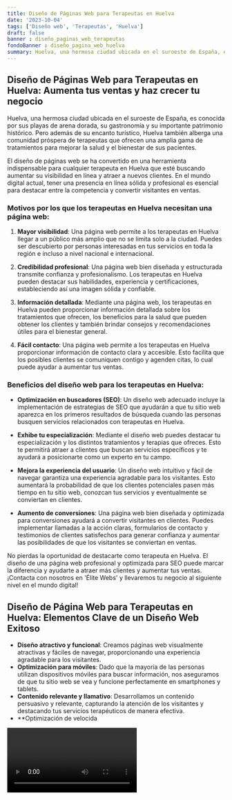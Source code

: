 ```yaml
---
title: Diseño de Páginas Web para Terapeutas en Huelva
date: '2023-10-04'
tags: ['Diseño web', 'Terapeutas', 'Huelva']
draft: false
banner : diseño_paginas_web_terapeutas
fondoBanner : diseño_pagina_web_huelva
summary: Huelva, una hermosa ciudad ubicada en el suroeste de España, es conocida por sus playas de arena dorada, su gastronomía y su importante patrimonio histórico. Pero además de su encanto turístico, Huelva también alberga una comunidad próspera de terapeutas que ofrecen una amplia gama de tratamientos para mejorar la salud y el bienestar de sus pacientes.
---
```


## Diseño de Páginas Web para Terapeutas en Huelva: Aumenta tus ventas y haz crecer tu negocio

Huelva, una hermosa ciudad ubicada en el suroeste de España, es conocida por sus playas de arena dorada, su gastronomía y su importante patrimonio histórico. Pero además de su encanto turístico, Huelva también alberga una comunidad próspera de terapeutas que ofrecen una amplia gama de tratamientos para mejorar la salud y el bienestar de sus pacientes.

El diseño de páginas web se ha convertido en una herramienta indispensable para cualquier terapeuta en Huelva que esté buscando aumentar su visibilidad en línea y atraer a nuevos clientes. En el mundo digital actual, tener una presencia en línea sólida y profesional es esencial para destacar entre la competencia y convertir visitantes en ventas.

### Motivos por los que los terapeutas en Huelva necesitan una página web:

1. **Mayor visibilidad**: Una página web permite a los terapeutas en Huelva llegar a un público más amplio que no se limita solo a la ciudad. Puedes ser descubierto por personas interesadas en tus servicios en toda la región e incluso a nivel nacional e internacional.

2. **Credibilidad profesional**: Una página web bien diseñada y estructurada transmite confianza y profesionalismo. Los terapeutas en Huelva pueden destacar sus habilidades, experiencia y certificaciones, estableciendo así una imagen sólida y confiable.

3. **Información detallada**: Mediante una página web, los terapeutas en Huelva pueden proporcionar información detallada sobre los tratamientos que ofrecen, los beneficios para la salud que pueden obtener los clientes y también brindar consejos y recomendaciones útiles para el bienestar general.

4. **Fácil contacto**: Una página web permite a los terapeutas en Huelva proporcionar información de contacto clara y accesible. Esto facilita que los posibles clientes se comuniquen contigo y agenden citas, lo cual puede ayudar a aumentar tus ventas.

### Beneficios del diseño web para los terapeutas en Huelva:
 
- **Optimización en buscadores (SEO)**: Un diseño web adecuado incluye la implementación de estrategias de SEO que ayudarán a que tu sitio web aparezca en los primeros resultados de búsqueda cuando las personas busquen servicios relacionados con terapeutas en Huelva.

- **Exhibe tu especialización**: Mediante el diseño web puedes destacar tu especialización y los distintos tratamientos y terapias que ofreces. Esto te permitirá atraer a clientes que buscan servicios específicos y te ayudará a posicionarte como un experto en tu campo.

- **Mejora la experiencia del usuario**: Un diseño web intuitivo y fácil de navegar garantiza una experiencia agradable para los visitantes. Esto aumentará la probabilidad de que los clientes potenciales pasen más tiempo en tu sitio web, conozcan tus servicios y eventualmente se conviertan en clientes.

- **Aumento de conversiones**: Una página web bien diseñada y optimizada para conversiones ayudará a convertir visitantes en clientes. Puedes implementar llamadas a la acción claras, formularios de contacto y testimonios de clientes satisfechos para generar confianza y aumentar las posibilidades de que los visitantes se conviertan en ventas.

No pierdas la oportunidad de destacarte como terapeuta en Huelva. El diseño de una página web profesional y optimizada para SEO puede marcar la diferencia y ayudarte a atraer más clientes y aumentar tus ventas. ¡Contacta con nosotros en 'Élite Webs' y llevaremos tu negocio al siguiente nivel en el mundo digital!

<GifSeo />

<Cta />

## Diseño de Página Web para Terapeutas en Huelva: Elementos Clave de un Diseño Web Exitoso

- **Diseño atractivo y funcional**: Creamos páginas web visualmente atractivas y fáciles de navegar, proporcionando una experiencia agradable para los visitantes.
- **Optimización para móviles**: Dado que la mayoría de las personas utilizan dispositivos móviles para buscar información, nos aseguramos de que tu sitio web se vea y funcione perfectamente en smartphones y tablets.
- **Contenido relevante y llamativo**: Desarrollamos un contenido persuasivo y relevante, capturando la atención de los visitantes y destacando tus servicios terapéuticos de manera efectiva.
- **Optimización de velocida

<Video />

<CtaBot job='Terapeutas' city='Huelva'/>

<Gmaps query='Huelva+españa+maps' />